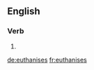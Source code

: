 ==English==

===Verb===
{{head|en}}

# {{en-third-person singular of|euthanise}}

[[de:euthanises]]
[[fr:euthanises]]
